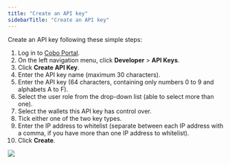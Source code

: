 ```yaml
---
title: "Create an API key"
sidebarTitle: "Create an API key"
---
```


Create an API key following these simple steps:

1. Log in to [Cobo Portal](https://portal.cobo.com/login).
2. On the left navigation menu, click **Developer** > **API Keys**.
3. Click **Create API Key**.
4. Enter the API key name (maximum 30 characters).
5. Enter the API key (64 characters, containing only numbers 0 to 9 and alphabets A to F).
6. Select the user role from the drop-down list (able to select more than one).
7. Select the wallets this API key has control over.
8. Tick either one of the two key types.
9. Enter the IP address to whitelist (separate between each IP address with a comma, if you have more than one IP address to whitelist).
10. Click **Create**.

<img src="/en/images/developer-console/create_api_key.png" className="screenshot_modal"/>